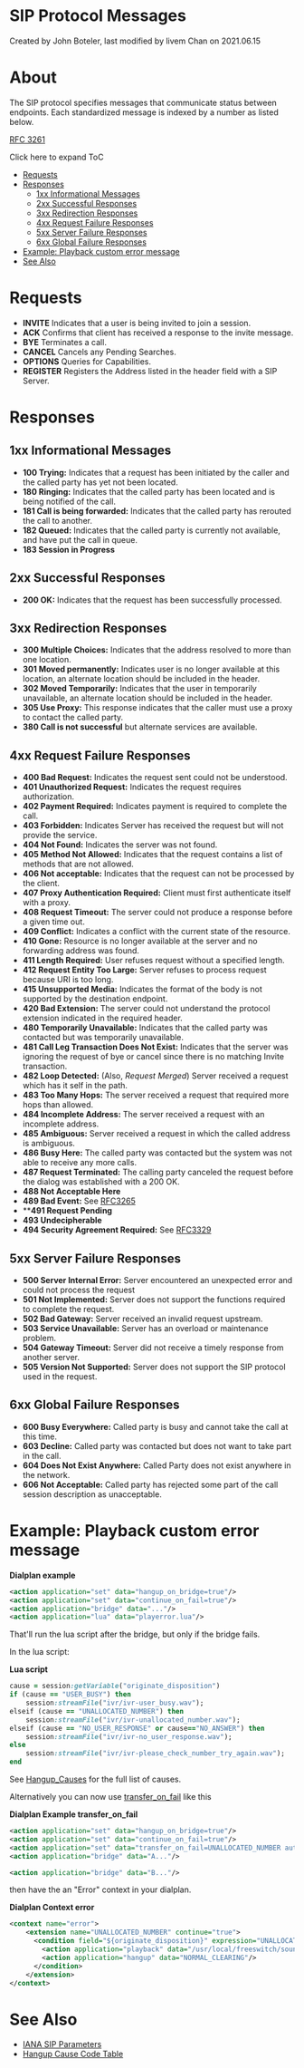 
# SIP Protocol Messages 

 Created by  John Boteler, last modified by  livem Chan on 2021.06.15

# About

The SIP protocol specifies messages that communicate status between endpoints. Each standardized message is indexed by a number as listed below.

[RFC 3261](https://tools.ietf.org/html/rfc3261)

  
Click here to expand ToC

* [Requests](#requests)
* [Responses](#responses)  
   * [1xx Informational Messages](#1xx-informational-messages)  
   * [2xx Successful Responses](#2xx-successful-responses)  
   * [3xx Redirection Responses](#3xx-redirection-responses)  
   * [4xx Request Failure Responses](#4xx-request-failure-responses)  
   * [5xx Server Failure Responses](#5xx-server-failure-responses)  
   * [6xx Global Failure Responses](#6xx-global-failure-responses)
* [Example: Playback custom error message](#example-playback-custom-error-message)
* [See Also](#see-also)

# Requests

* **INVITE** Indicates that a user is being invited to join a session.
* **ACK** Confirms that client has received a response to the invite message.
* **BYE** Terminates a call.
* **CANCEL** Cancels any Pending Searches.
* **OPTIONS** Queries for Capabilities.
* **REGISTER** Registers the Address listed in the header field with a SIP Server.

# Responses

## 1xx Informational Messages

* **100 Trying:** Indicates that a request has been initiated by the caller and the called party has yet not been located.
* **180 Ringing:** Indicates that the called party has been located and is being notified of the call.
* **181 Call is being forwarded:** Indicates that the called party has rerouted the call to another.
* **182 Queued:** Indicates that the called party is currently not available, and have put the call in queue.
* **183 Session in Progress**

## 2xx Successful Responses

* **200 OK:** Indicates that the request has been successfully processed.

## 3xx Redirection Responses

* **300 Multiple Choices:** Indicates that the address resolved to more than one location.
* **301 Moved permanently:** Indicates user is no longer available at this location, an alternate location should be included in the header.
* **302 Moved Temporarily:** Indicates that the user in temporarily unavailable, an alternate location should be included in the header.
* **305 Use Proxy:** This response indicates that the caller must use a proxy to contact the called party.
* **380 Call is not successful** but alternate services are available.

## 4xx Request Failure Responses

* **400 Bad Request:** Indicates the request sent could not be understood.
* **401 Unauthorized Request:** Indicates the request requires authorization.
* **402 Payment Required:** Indicates payment is required to complete the call.
* **403 Forbidden:** Indicates Server has received the request but will not provide the service.
* **404 Not Found:** Indicates the server was not found.
* **405 Method Not Allowed:** Indicates that the request contains a list of methods that are not allowed.
* **406 Not acceptable:** Indicates that the request can not be processed by the client.
* **407 Proxy Authentication Required:** Client must first authenticate itself with a proxy.
* **408 Request Timeout:** The server could not produce a response before a given time out.
* **409 Conflict:** Indicates a conflict with the current state of the resource.
* **410 Gone:** Resource is no longer available at the server and no forwarding address was found.
* **411 Length Required:** User refuses request without a specified length.
* **412 Request Entity Too Large:** Server refuses to process request because URI is too long.
* **415 Unsupported Media:** Indicates the format of the body is not supported by the destination endpoint.
* **420 Bad Extension:** The server could not understand the protocol extension indicated in the required header.
* **480 Temporarily Unavailable:** Indicates that the called party was contacted but was temporarily unavailable.
* **481 Call Leg Transaction Does Not Exist:** Indicates that the server was ignoring the request of bye or cancel since there is no matching Invite transaction.
* **482 Loop Detected:** (Also, _Request Merged_) Server received a request which has it self in the path.
* **483 Too Many Hops:** The server received a request that required more hops than allowed.
* **484 Incomplete Address:** The server received a request with an incomplete address.
* **485 Ambiguous:** Server received a request in which the called address is ambiguous.
* **486 Busy Here:** The called party was contacted but the system was not able to receive any more calls.
* **487 Request Terminated:** The calling party canceled the request before the dialog was established with a 200 OK.
* **488 Not Acceptable Here**
* **489 Bad Event:** See [RFC3265](http://www.faqs.org/rfcs/rfc3265.html)
* ****491 Request Pending**
* **493 Undecipherable**
* **494 Security Agreement Required:** See [RFC3329](http://www.faqs.org/rfcs/rfc3329.html)

## 5xx Server Failure Responses

* **500 Server Internal Error:** Server encountered an unexpected error and could not process the request
* **501 Not Implemented:** Server does not support the functions required to complete the request.
* **502 Bad Gateway:** Server received an invalid request upstream.
* **503 Service Unavailable:** Server has an overload or maintenance problem.
* **504 Gateway Timeout:** Server did not receive a timely response from another server.
* **505 Version Not Supported:** Server does not support the SIP protocol used in the request.

## 6xx Global Failure Responses

* **600 Busy Everywhere:** Called party is busy and cannot take the call at this time.
* **603 Decline:** Called party was contacted but does not want to take part in the call.
* **604 Does Not Exist Anywhere:** Called Party does not exist anywhere in the network.
* **606 Not Acceptable:** Called party has rejected some part of the call session description as unacceptable.

# Example: Playback custom error message

  
**Dialplan example**

```xml
<action application="set" data="hangup_on_bridge=true"/>
<action application="set" data="continue_on_fail=true"/>
<action application="bridge" data="..."/>
<action application="lua" data="playerror.lua"/>
```

That'll run the lua script after the bridge, but only if the bridge fails.

In the lua script:

**Lua script**

```ruby
cause = session:getVariable("originate_disposition")
if (cause == "USER_BUSY") then
    session:streamFile("ivr/ivr-user_busy.wav");
elseif (cause == "UNALLOCATED_NUMBER") then
    session:streamFile("ivr/ivr-unallocated_number.wav");
elseif (cause == "NO_USER_RESPONSE" or cause=="NO_ANSWER") then
    session:streamFile("ivr/ivr-no_user_response.wav");
else
    session:streamFile("ivr/ivr-please_check_number_try_again.wav");
end
```

See [Hangup\_Causes](./Hangup-Cause-Code-Table_3964945.mdx#about) for the full list of causes.

  
Alternatively you can now use [transfer\_on\_fail](https://wiki.freeswitch.org/wiki/Variable%5Ftransfer%5Fon%5Ffail "Variable transfer on fail") like this

**Dialplan Example transfer\_on\_fail**

```xml
<action application="set" data="hangup_on_bridge=true"/>
<action application="set" data="continue_on_fail=true"/>
<action application="set" data="transfer_on_fail=UNALLOCATED_NUMBER auto_cause xml error"/>
<action application="bridge" data="A..."/>

<action application="bridge" data="B..."/>
```

  
then have the an "Error" context in your dialplan.

**Dialplan Context error**

```xml
<context name="error">
    <extension name="UNALLOCATED_NUMBER" continue="true">
      <condition field="${originate_disposition}" expression="UNALLOCATED_NUMBER" continue="false" break="on-true">
        <action application="playback" data="/usr/local/freeswitch/sounds/NotInService.wav"/>
        <action application="hangup" data="NORMAL_CLEARING"/>
      </condition>
    </extension>
</context>
```

# See Also

* [IANA SIP Parameters](http://www.iana.org/assignments/sip-parameters)
* [Hangup Cause Code Table](./Hangup-Cause-Code-Table_3964945.mdx#about)


